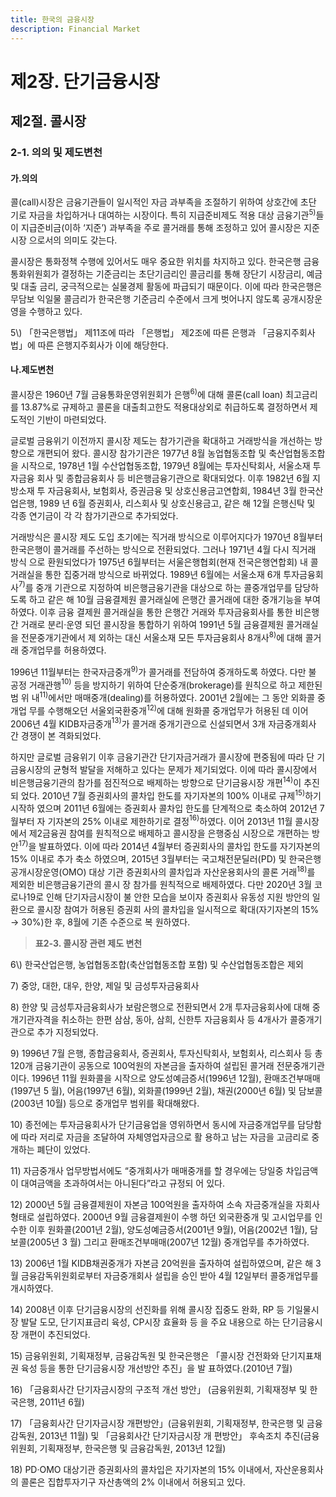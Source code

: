```yaml
---
title: 한국의 금융시장
description: Financial Market
---
```


# 제2장. 단기금융시장

## 제2절. 콜시장

### 2-1. 의의 및 제도변천

#### 가.의의

콜(call)시장은 금융기관들이 일시적인 자금 과부족을 조절하기 위하여 상호간에 초단
기로 자금을 차입하거나 대여하는 시장이다. 특히 지급준비제도 적용 대상 금융기관$^{5)}$들이 
지급준비금(이하 ‘지준’) 과부족을 주로 콜거래를 통해 조정하고 있어 콜시장은 지준시장
으로서의 의미도 갖는다. 

콜시장은 통화정책 수행에 있어서도 매우 중요한 위치를 차지하고 있다. 한국은행 금융
통화위원회가 결정하는 기준금리는 초단기금리인 콜금리를 통해 장단기 시장금리, 예금 
및 대출 금리, 궁극적으로는 실물경제 활동에 파급되기 때문이다. 이에 따라 한국은행은 
무담보 익일물 콜금리가 한국은행 기준금리 수준에서 크게 벗어나지 않도록 공개시장운
영을 수행하고 있다. 

<GComment>
5\) 「한국은행법」 제11조에 따라 「은행법」 제2조에 따른 은행과 「금융지주회사법」에 따른 은행지주회사가 이에 해당한다. 

</GComment>

#### 나.제도변천

콜시장은 1960년 7월 금융통화운영위원회가 은행$^{6)}$에 대해 콜론(call loan) 최고금리를 
13.87%로 규제하고 콜론을 대출최고한도 적용대상외로 취급하도록 결정하면서 제도적인 
기반이 마련되었다.

글로벌 금융위기 이전까지 콜시장 제도는 참가기관을 확대하고 거래방식을 개선하는 방향으로 개편되어 왔다. 콜시장 참가기관은 1977년 8월 농업협동조합 및 축산업협동조합을 
시작으로, 1978년 1월 수산업협동조합, 1979년 8월에는 투자신탁회사, 서울소재 투자금융
회사 및 종합금융회사 등 비은행금융기관으로 확대되었다. 이후 1982년 6월 지방소재 투
자금융회사, 보험회사, 증권금융 및 상호신용금고연합회, 1984년 3월 한국산업은행, 1989
년 6월 증권회사, 리스회사 및 상호신용금고, 같은 해 12월 은행신탁 및 각종 연기금이 각
각 참가기관으로 추가되었다.

거래방식은 콜시장 제도 도입 초기에는 직거래 방식으로 이루어지다가 1970년 8월부터 
한국은행이 콜거래를 주선하는 방식으로 전환되었다. 그러나 1971년 4월 다시 직거래 방식
으로 환원되었다가 1975년 6월부터는 서울은행협회(현재 전국은행연합회) 내 콜거래실을 
통한 집중거래 방식으로 바뀌었다. 1989년 6월에는 서울소재 6개 투자금융회사$^{7)}$를 중개
기관으로 지정하여 비은행금융기관을 대상으로 하는 콜중개업무를 담당하도록 하고 같은 
해 10월 금융결제원 콜거래실에 은행간 콜거래에 대한 중개기능을 부여하였다. 이후 금융
결제원 콜거래실을 통한 은행간 거래와 투자금융회사를 통한 비은행간 거래로 분리·운영
되던 콜시장을 통합하기 위하여 1991년 5월 금융결제원 콜거래실을 전문중개기관에서 제
외하는 대신 서울소재 모든 투자금융회사 8개사$^{8)}$에 대해 콜거래 중개업무를 허용하였다.

1996년 11월부터는 한국자금중개$^{9)}$가 콜거래를 전담하여 중개하도록 하였다. 다만 불
공정 거래관행$^{10)}$ 등을 방지하기 위하여 단순중개(brokerage)를 원칙으로 하고 제한된 범
위 내$^{11)}$에서만 매매중개(dealing)를 허용하였다. 2001년 2월에는 그 동안 외화콜 중개업
무를 수행해오던 서울외국환중개$^{12)}$에 대해 원화콜 중개업무가 허용된 데 이어 2006년 4월 KIDB자금중개$^{13)}$가 콜거래 중개기관으로 신설되면서 3개 자금중개회사 간 경쟁이 본
격화되었다.

하지만 글로벌 금융위기 이후 금융기관간 단기자금거래가 콜시장에 편중됨에 따라 단
기금융시장의 균형적 발달을 저해하고 있다는 문제가 제기되었다. 이에 따라 콜시장에서 
비은행금융기관의 참가를 점진적으로 배제하는 방향으로 단기금융시장 개편$^{14)}$이 추진되
었다. 2010년 7월 증권회사의 콜차입 한도를 자기자본의 100% 이내로 규제$^{15)}$하기 시작하
였으며 2011년 6월에는 증권회사 콜차입 한도를 단계적으로 축소하여 2012년 7월부터 자
기자본의 25% 이내로 제한하기로 결정$^{16)}$하였다. 이어 2013년 11월 콜시장에서 제2금융권 
참여를 원칙적으로 배제하고 콜시장을 은행중심 시장으로 개편하는 방안$^{17)}$을 발표하였다. 
이에 따라 2014년 4월부터 증권회사의 콜차입 한도를 자기자본의 15% 이내로 추가 축소
하였으며, 2015년 3월부터는 국고채전문딜러(PD) 및 한국은행 공개시장운영(OMO) 대상
기관 증권회사의 콜차입과 자산운용회사의 콜론 거래$^{18)}$를 제외한 비은행금융기관의 콜시
장 참가를 원칙적으로 배제하였다. 다만 2020년 3월 코로나19로 인해 단기자금시장이 불
안한 모습을 보이자 증권회사 유동성 지원 방안의 일환으로 콜시장 참여가 허용된 증권회
사의 콜차입을 일시적으로 확대(자기자본의 15% → 30%)한 후, 8월에 기존 수준으로 복
원하였다.

> __표2-3. 콜시장 관련 제도 변천__

<GCenterImg src ="/fm/t2-3.png" />
<GCenterImg src ="/fm/t2-3(2).png" caption="표2-3. 콜시장 관련 제도 변천"/>

<GComment>
6\) 한국산업은행, 농업협동조합(축산업협동조합 포함) 및 수산업협동조합은 제외

7\) 중앙, 대한, 대우, 한양, 제일 및 금성투자금융회사

8\) 한양 및 금성투자금융회사가 보람은행으로 전환되면서 2개 투자금융회사에 대해 중개기관자격을 취소하는 한편 삼삼, 동아, 삼희, 신한투
자금융회사 등 4개사가 콜중개기관으로 추가 지정되었다.

9\) 1996년 7월 은행, 종합금융회사, 증권회사, 투자신탁회사, 보험회사, 리스회사 등 총 120개 금융기관이 공동으로 100억원의 자본금을 
출자하여 설립된 콜거래 전문중개기관이다. 1996년 11월 원화콜을 시작으로 양도성예금증서(1996년 12월), 환매조건부매매(1997년 5
월), 어음(1997년 6월), 외화콜(1999년 2월), 채권(2000년 6월) 및 담보콜(2003년 10월) 등으로 중개업무 범위를 확대해왔다. 

10\) 종전에는 투자금융회사가 단기금융업을 영위하면서 동시에 자금중개업무를 담당함에 따라 저리로 자금을 조달하여 자체영업자금으로 활
용하고 남는 자금을 고금리로 중개하는 폐단이 있었다. 

11\) 자금중개사 업무방법서에도 “중개회사가 매매중개를 할 경우에는 당일중 차입금액이 대여금액을 초과하여서는 아니된다”라고 규정되
어 있다. 

12\) 2000년 5월 금융결제원이 자본금 100억원을 출자하여 소속 자금중개실을 자회사 형태로 설립하였다. 2000년 9월 금융결제원이 수행
하던 외국환중개 및 고시업무를 인수한 이후 원화콜(2001년 2월), 양도성예금증서(2001년 9월), 어음(2002년 1월), 담보콜(2005년 3
월) 그리고 환매조건부매매(2007년 12월) 중개업무를 추가하였다.

13\) 2006년 1월 KIDB채권중개가 자본금 20억원을 출자하여 설립하였으며, 같은 해 3월 금융감독위원회로부터 자금중개회사 설립을 승인
받아 4월 12일부터 콜중개업무를 개시하였다.

14\) 2008년 이후 단기금융시장의 선진화를 위해 콜시장 집중도 완화, RP 등 기일물시장 발달 도모, 단기지표금리 육성, CP시장 효율화 등
을 주요 내용으로 하는 단기금융시장 개편이 추진되었다.

15\) 금융위원회, 기획재정부, 금융감독원 및 한국은행은 「콜시장 건전화와 단기지표채권 육성 등을 통한 단기금융시장 개선방안 추진」을 발
표하였다.(2010년 7월)

16\) 「금융회사간 단기자금시장의 구조적 개선 방안」 (금융위원회, 기획재정부 및 한국은행, 2011년 6월)

17\) 「금융회사간 단기자금시장 개편방안」(금융위원회, 기획재정부, 한국은행 및 금융감독원, 2013년 11월) 및 「금융회사간 단기자금시장 개
편방안」 후속조치 추진(금융위원회, 기획재정부, 한국은행 및 금융감독원, 2013년 12월)

18\) PD·OMO 대상기관 증권회사의 콜차입은 자기자본의 15% 이내에서, 자산운용회사의 콜론은 집합투자기구 자산총액의 2% 이내에서 
허용되고 있다.
</GComment>